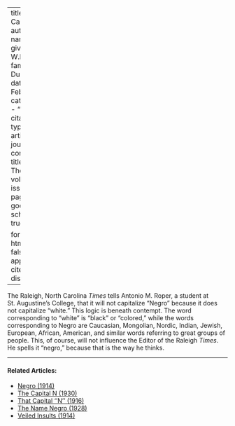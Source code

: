 
---
title: 'That Capital ''N'''
author:
  - name:
      given: W.E.B.
      family: Du Bois
date: Feb. 1930
categories: 
  - ""
citation: 
  type: article-journal
  container-title: The Crisis
  volume: 37
  issue: 2
  page: 63
google-scholar: true

format:
  html:
    toc: false
    appendix-cite-as: display
---


The Raleigh, North Carolina *Times* tells Antonio M. Roper, a student at St. Augustine's College, that it will not capitalize "Negro" because it does not capitalize "white." This logic is beneath contempt. The word corresponding to "white" is "black" or "colored," while the words corresponding to Negro are Caucasian, Mongolian, Nordic, Indian, Jewish, European, African, American, and similar words referring to great groups of people. This, of course, will not influence the Editor of the Raleigh *Times*. He spells it "negro," because that is the way he thinks. 

<!-- Similar articles start here -->
<div  class="clear-wrap"></div>
<hr>
#### Related Articles:

* [Negro (1914)](/Volumes/09/02/negro.html)
* [The Capital N (1930)](/Volumes/37/05/capital_n.html)
* [That Capital ''N'' (1916)](/Volumes/11/04/that_capital_n.html)
* [The Name Negro (1928)](/Volumes/35/03/name_negro.html)
* [Veiled Insults (1914)](/Volumes/07/06/veiled_insults.html)

<!-- Similar articles end here -->